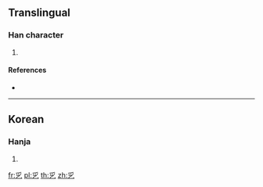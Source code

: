 ==Translingual==

===Han character===
{{Han char|rn=5|rad=乙|as=04|sn=5|four=|canj=BN|ids=⿱爫乙}}

# {{defn|Han|sort=乙04}}

====References====
* {{Han ref|kx=0084.101|dkj=|dj=|hdz=|uh=340D|ud=13325|bh=|bd=}}

----

==Korean==

===Hanja===
{{ko-hanja|hangeul=졸|rv=jol|mr=chol|y=col}}

# {{defn|lang=ko|sort=乙04}}

[[fr:㐍]]
[[pl:㐍]]
[[th:㐍]]
[[zh:㐍]]